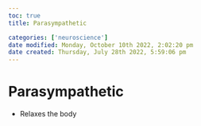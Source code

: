 ```yaml
---
toc: true
title: Parasympathetic

categories: ['neuroscience']
date modified: Monday, October 10th 2022, 2:02:20 pm
date created: Thursday, July 28th 2022, 5:59:06 pm
---
```


# Parasympathetic
- Relaxes the body



